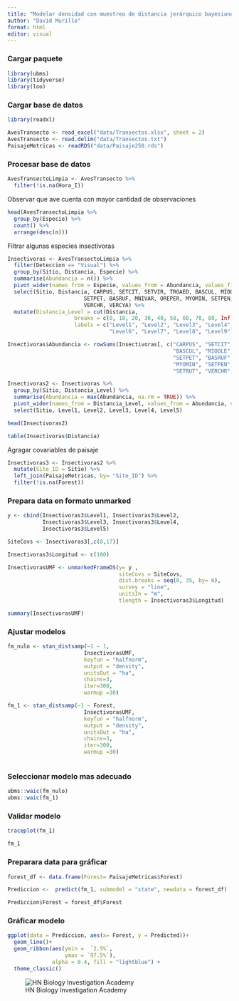 ---
title: "Modelar densidad con muestreo de distancia jerárquico bayesiano (ubms)"
author: "David Murillo"
format: html
editor: visual
---

::: panel-tabset

### Cargar paquete

```{r, warning=FALSE, message=FALSE}
library(ubms)
library(tidyverse)
library(loo)
```

### Cargar base de datos

```{r}
library(readxl)

AvesTransecto <- read_excel("data/Transectos.xlsx", sheet = 2)
AvesTransecto <- read.delim("data/Transectos.txt")
PaisajeMetricas <- readRDS("data/Paisaje250.rds")
```

### Procesar base de datos

```{r}
AvesTransectoLimpia <- AvesTransecto %>% 
  filter(!is.na(Hora_I))
```

Observar que ave cuenta con mayor cantidad de observaciones

```{r}
head(AvesTransectoLimpia %>% 
  group_by(Especie) %>% 
  count() %>% 
  arrange(desc(n)))
```

Filtrar algunas especies insectivoras

```{r}
Insectivoras <- AvesTransectoLimpia %>%
  filter(Deteccion == "Visual") %>% 
  group_by(Sitio, Distancia, Especie) %>% 
  summarise(Abundancia = n()) %>% 
  pivot_wider(names_from = Especie, values_from = Abundancia, values_fill = 0) %>% 
  select(Sitio, Distancia, CARPUS, SETCIT, SETVIR, TROAED, BASCUL, MIOOLE,
                        SETPET, BASRUF, MNIVAR, OREPER, MYOMIN, SETPEN, SETRUT,
                        VERCHR, VERCYA) %>% 
  mutate(Distancia_Level = cut(Distancia, 
                     breaks = c(0, 10, 20, 30, 40, 50, 60, 70, 80, Inf), 
                     labels = c("Level1", "Level2", "Level3", "Level4", "Level5",
                                "Level6", "Level7", "Level8", "Level9"))) 

Insectivoras$Abundancia <- rowSums(Insectivoras[, c("CARPUS", "SETCIT", "SETVIR", "TROAED",
                                                    "BASCUL", "MIOOLE",
                                                    "SETPET", "BASRUF", "MNIVAR", "OREPER",
                                                    "MYOMIN", "SETPEN",
                                                    "SETRUT", "VERCHR", "VERCYA")])

Insectivoras2 <- Insectivoras %>% 
  group_by(Sitio, Distancia_Level) %>% 
  summarise(Abundancia = max(Abundancia, na.rm = TRUE)) %>% 
  pivot_wider(names_from = Distancia_Level, values_from = Abundancia, values_fill = 0) %>% 
  select(Sitio, Level1, Level2, Level3, Level4, Level5)

head(Insectivoras2)

table(Insectivoras$Distancia)
```

Agragar covariables de paisaje

```{r}
Insectivoras3 <- Insectivoras2 %>% 
  mutate(Site_ID = Sitio) %>% 
  left_join(PaisajeMetricas, by= "Site_ID") %>% 
  filter(!is.na(Forest))
```

### Prepara data en formato unmarked

```{r}

y <- cbind(Insectivoras3$Level1, Insectivoras3$Level2,
           Insectivoras3$Level3, Insectivoras3$Level4,
           Insectivoras3$Level5)

SiteCovs <- Insectivoras3[,c(8,17)]

Insectivoras3$Longitud <- c(100)

InsectivorasUMF <- unmarkedFrameDS(y= y ,
                                   siteCovs = SiteCovs,
                                   dist.breaks = seq(0, 35, by= 6),
                                   survey = "line",
                                   unitsIn = "m",
                                   tlength = Insectivoras3$Longitud)
```

```{r}
summary(InsectivorasUMF)
```


### Ajustar modelos

```{r, warning=FALSE, message=FALSE, results='hide'}

fm_nulo <- stan_distsamp(~1 ~ 1,
                        InsectivorasUMF,
                        keyfun = "halfnorm",
                        output = "density",
                        unitsOut = "ha",
                        chains=3, 
                        iter=300,
                        warmup =30)

fm_1 <- stan_distsamp(~1 ~ Forest, 
                        InsectivorasUMF, 
                        keyfun = "halfnorm",
                        output = "density",
                        unitsOut = "ha",
                        chains=3, 
                        iter=300,
                        warmup =30)



```

### Seleccionar modelo mas adecuado

```{r}
ubms::waic(fm_nulo)
ubms::waic(fm_1)
```

### Validar modelo

```{r}
traceplot(fm_1)
```

```{r}
fm_1
```

### Preparara data para gráficar

```{r}
forest_df <- data.frame(Forest= PaisajeMetricas$Forest)

Prediccion <-  predict(fm_1, submodel = "state", newdata = forest_df)

Prediccion$Forest = forest_df$Forest
```

### Gráficar modelo

```{r}
ggplot(data = Prediccion, aes(x= Forest, y = Predicted))+
  geom_line()+
  geom_ribbon(aes(ymin =  `2.5%`,
                  ymax = `97.5%`),
              alpha = 0.4, fill = "lightblue") +
  theme_classic()
```

:::

![HN Biology Investigation Academy](HN Cursos publicidad/HN Biology Inv large.jpg)